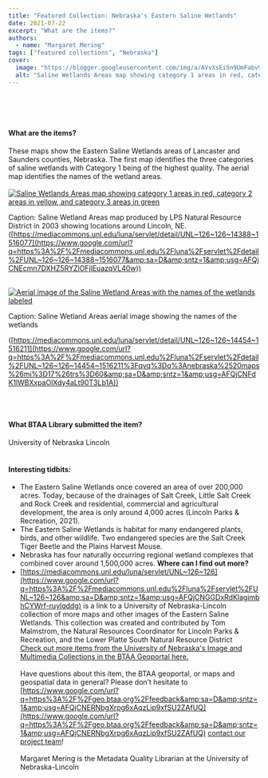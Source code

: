 ```yaml
---
title: "Featured Collection: Nebraska's Eastern Saline Wetlands"
date: 2021-07-22
excerpt: "What are the items?"
authors:
  - name: "Margaret Mering"
tags: ["featured collections", "Nebraska"]
cover:
  image: "https://blogger.googleusercontent.com/img/a/AVvXsEi5n9UmFabv9U5nkyOxyTJuNUofdBxYGjfJgZnmTtLU4ou2Ms6Wl4CmMegxB_UTYHezz3Cgz9GatFMD5Jt0Mi3b_u2_oKZxW7T2F8QhhPxpIPBGMIvR5mPiLhc7TiaGvJVePX8mOjiOGZdx1Jt-ligs109DP1EHchWZo6GG1XjkkixqrZvQF-rmjOJeiA=w862-h1117"
  alt: "Saline Wetlands Areas map showing category 1 areas in red, category 2 areas in yellow, and category 3 areas in green"
---
```


<br/><br/><br/>

#### What are the items?

These maps show the Eastern Saline Wetlands areas of Lancaster and Saunders counties, Nebraska. The first map identifies the three categories of saline wetlands with Category 1 being of the highest quality. The aerial map identifies the names of the wetland areas.<br/><br/><a href="https://blogger.googleusercontent.com/img/a/AVvXsEi5n9UmFabv9U5nkyOxyTJuNUofdBxYGjfJgZnmTtLU4ou2Ms6Wl4CmMegxB_UTYHezz3Cgz9GatFMD5Jt0Mi3b_u2_oKZxW7T2F8QhhPxpIPBGMIvR5mPiLhc7TiaGvJVePX8mOjiOGZdx1Jt-ligs109DP1EHchWZo6GG1XjkkixqrZvQF-rmjOJeiA=s1584"><img alt="Saline Wetlands Areas map showing category 1 areas in red, category 2 areas in yellow, and category 3 areas in green" src="https://blogger.googleusercontent.com/img/a/AVvXsEi5n9UmFabv9U5nkyOxyTJuNUofdBxYGjfJgZnmTtLU4ou2Ms6Wl4CmMegxB_UTYHezz3Cgz9GatFMD5Jt0Mi3b_u2_oKZxW7T2F8QhhPxpIPBGMIvR5mPiLhc7TiaGvJVePX8mOjiOGZdx1Jt-ligs109DP1EHchWZo6GG1XjkkixqrZvQF-rmjOJeiA=w862-h1117"/></a><br/>

Caption: Saline Wetland Areas map produced by LPS Natural Resource District in 2003 showing locations around Lincoln, NE. ([https://mediacommons.unl.edu/luna/servlet/detail/UNL~126~126~14388~1516077](https://www.google.com/url?q=https%3A%2F%2Fmediacommons.unl.edu%2Fluna%2Fservlet%2Fdetail%2FUNL~126~126~14388~1516077&amp;sa=D&amp;sntz=1&amp;usg=AFQjCNEcmn7DXHZ5RYZlOFjlEuazqVL40w))

<br/><a href="https://blogger.googleusercontent.com/img/a/AVvXsEhwpj2PhNLfKIs-JagUBv_I9J7Ao_qiYZ3-lmXFUMZPTohXFtMoISaYk7E9f0HmzHrs2W02Sn3aTNt6prc7q_m2OLz1G0GdxoIjLxdUWYOLYLtzNs6fPXbVaj0U5ZiBNA3Ltc6GPu9sgxBQqZ67qr8mwAvrt-jP7QtGGgvghcbcFep4tgEbGSWo2qDtJw=s1584"><img alt="Aerial image of the Saline Wetland Areas with the names of the wetlands labeled" src="https://blogger.googleusercontent.com/img/a/AVvXsEhwpj2PhNLfKIs-JagUBv_I9J7Ao_qiYZ3-lmXFUMZPTohXFtMoISaYk7E9f0HmzHrs2W02Sn3aTNt6prc7q_m2OLz1G0GdxoIjLxdUWYOLYLtzNs6fPXbVaj0U5ZiBNA3Ltc6GPu9sgxBQqZ67qr8mwAvrt-jP7QtGGgvghcbcFep4tgEbGSWo2qDtJw=w838-h1085"/></a><br/>

Caption: Saline Wetland Areas aerial image showing the names of the wetlands



([https://mediacommons.unl.edu/luna/servlet/detail/UNL~126~126~14454~1516211](https://www.google.com/url?q=https%3A%2F%2Fmediacommons.unl.edu%2Fluna%2Fservlet%2Fdetail%2FUNL~126~126~14454~1516211%3Fqvq%3Dq%3Anebraska%2520maps%26mi%3D17%26trs%3D60&amp;sa=D&amp;sntz=1&amp;usg=AFQjCNFdK1lWBXxpaOlXdy4aLt90T3Lb1A))

<br/><br/>

#### What BTAA Library submitted the item?

University of Nebraska Lincoln<br/><br/>

#### Interesting tidbits:


- The Eastern Saline Wetlands once covered an area of over 200,000 acres. Today, because of the drainages of Salt Creek, Little Salt Creek and Rock Creek and residential, commercial and agricultural development, the area is only around 4,000 acres (Lincoln Parks &amp; Recreation, 2021).
- The Eastern Saline Wetlands is habitat for many endangered plants, birds, and other wildlife. Two endangered species are the Salt Creek Tiger Beetle and the Plains Harvest Mouse.
- Nebraska has four naturally occurring regional wetland complexes that combined cover around 1,500,000 acres.
**Where can I find out more?**<br/>
- [https://mediacommons.unl.edu/luna/servlet/UNL~126~126](https://www.google.com/url?q=https%3A%2F%2Fmediacommons.unl.edu%2Fluna%2Fservlet%2FUNL~126~126&amp;sa=D&amp;sntz=1&amp;usg=AFQjCNGGDxRdKlagjmbhCYWrf-ruylqddg) is a link to a University of Nebraska-Lincoln collection of more maps and other images of the Eastern Saline Wetlands. This collection was created and contributed by Tom Malmstrom, the Natural Resources Coordinator for Lincoln Parks &amp; Recreation, and the Lower Platte South Natural Resource District
<br/>[Check out more items from the University of Nebraska's Image and Multimedia Collections in the BTAA Geoportal here.](https://www.google.com/url?q=https%3A%2F%2Fgeo.btaa.org%2Fcatalog%3Ff%255Bpcdm_memberOf_sm%255D%255B%255D%3D13d-02&amp;sa=D&amp;sntz=1&amp;usg=AFQjCNFwR7mr0YlXe6rpsbNqKFAi5j9O8A)<br/><br/>Have questions about this item, the BTAA geoportal, or maps and geospatial data in general? Please don’t hesitate to [https://www.google.com/url?q=https%3A%2F%2Fgeo.btaa.org%2Ffeedback&amp;sa=D&amp;sntz=1&amp;usg=AFQjCNERNbgXrpg6xAqzLip9xfSU2ZAfUQ](https://www.google.com/url?q=https%3A%2F%2Fgeo.btaa.org%2Ffeedback&amp;sa=D&amp;sntz=1&amp;usg=AFQjCNERNbgXrpg6xAqzLip9xfSU2ZAfUQ) [contact our project team](https://www.google.com/url?q=https%3A%2F%2Fgeo.btaa.org%2Ffeedback&amp;sa=D&amp;sntz=1&amp;usg=AFQjCNERNbgXrpg6xAqzLip9xfSU2ZAfUQ)!<br/><br/>Margaret Mering is the Metadata Quality Librarian at the University of Nebraska-Lincoln

